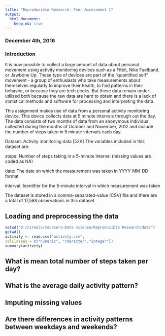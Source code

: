 ```yaml
---
title: "Reproducible Research: Peer Assessment 1"
output: 
  html_document:
    keep_md: true
---
```

### December 4th, 2016 
### Introduction
It is now possible to collect a large amount of data about personal movement using activity monitoring devices such as a Fitbit, Nike Fuelband, or Jawbone Up. These type of devices are part of the “quantified self” movement - a group of enthusiasts who take measurements about themselves regularly to improve their health, to find patterns in their behavior, or because they are tech geeks. But these data remain under-utilized both because the raw data are hard to obtain and there is a lack of statistical methods and software for processing and interpreting the data.

This assignment makes use of data from a personal activity monitoring device. This device collects data at 5 minute intervals through out the day. The data consists of two months of data from an anonymous individual collected during the months of October and November, 2012 and include the number of steps taken in 5 minute intervals each day.

Dataset: Activity monitoring data [52K] The variables included in this dataset are:

steps: Number of steps taking in a 5-minute interval (missing values are coded as NA)

date: The date on which the measurement was taken in YYYY-MM-DD format

interval: Identifier for the 5-minute interval in which measurement was taken

The dataset is stored in a comma-separated-value (CSV) file and there are a total of 17,568 observations in this dataset.

## Loading and preprocessing the data
```r
setwd("D:/nirmala/Coursera-Data Science/Reproducible Research/data")
getwd()
activity <- read.csv("activity.csv",
colClasses = c("numeric", "character","integer"))
summary(activity)
```


## What is mean total number of steps taken per day?



## What is the average daily activity pattern?



## Imputing missing values



## Are there differences in activity patterns between weekdays and weekends?
